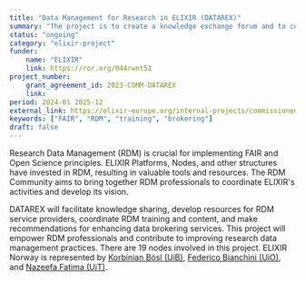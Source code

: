 ```yaml
---
title: "Data Management for Research in ELIXIR (DATAREX)"
summary: "The project is to create a knowledge exchange forum and to coordinate the RDM ecosystem, in addition to focus on RDM training and data brokering."
status: "ongoing"
category: "elixir-project"
funder:
    name: "ELIXIR"
    link: https://ror.org/044rwnt51
project_number:
    grant_agreement_id: 2023-COMM-DATAREX
    link: 
period: 2024-01 2025-12
external_link: https://elixir-europe.org/internal-projects/commissioned-services/datarex
keywords: ["FAIR", "RDM", "training", "brokering"]
draft: false
---
```

Research Data Management (RDM) is crucial for implementing FAIR and Open Science principles. 
ELIXIR Platforms, Nodes, and other structures have invested in RDM, resulting in valuable tools and resources. 
The RDM Community aims to bring together RDM professionals to coordinate ELIXIR's activities and develop its vision.

DATAREX will facilitate knowledge sharing, develop resources for RDM service providers, coordinate RDM training and content, and make recommendations for enhancing data brokering services. 
This project will empower RDM professionals and contribute to improving research data management practices.
There are 19 nodes involved in this project. ELIXIR Norway is represented by [Korbinian Bösl (UiB)](https://www4.uib.no/finn-ansatte/Korbinian.B%C3%B6sl), 
[Federico Bianchini (UiO)](https://www.mn.uio.no/bils/english/people/fredebi/), and [Nazeefa Fatima (UiT)](https://uit.no/ansatte/person?p_document_id=862295&p_dimension_id=88139).
